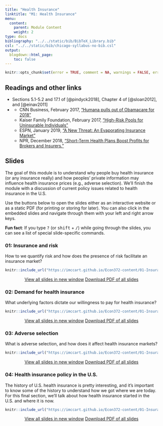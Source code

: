 ```yaml
---
title: "Health Insurance"
linktitle: "M1: Health Insurance"
menu:
  content:
    parent: Module Content
    weight: 2
type: docs
bibliography: "../../static/bib/BibTeX_Library.bib"
csl: "../../static/bib/chicago-syllabus-no-bib.csl"
output:
  blogdown::html_page:
    toc: false
---
```


```r
knitr::opts_chunk$set(error = TRUE, comment = NA, warnings = FALSE, errors = FALSE, messages = FALSE, tidy = FALSE, echo = FALSE)
```

## Readings and other links

- <i class="fas fa-book"></i> Sections 5.1-5.2 and 17.1 of [@pindyck2018], Chapter 4 of [@sloan2012], and [@einav2011]
- <i class="fas fa-external-link-square-alt"></i> 
    - CNN Business, February 2017, ["Humana pulls out of Obamacare for 2018"](https://money.cnn.com/2017/02/14/news/economy/humana-obamacare-insurer/)
    - Kaiser Family Foundation, February 2017, ["High-Risk Pools for Uninsurable Individuals"](https://www.kff.org/health-reform/issue-brief/high-risk-pools-for-uninsurable-individuals/)
    - ESPN, January 2019, ["A New Threat: An Evaporating Insurance Market"](https://www.espn.com/espn/story/_/id/25776964/insurance-market-football-evaporating-causing-major-threat-nfl-pop-warner-colleges-espn)
    - NPR, December 2018, ["Short-Term Health Plans Boost Profits for Brokers and Insurers."](https://www.npr.org/sections/health-shots/2018/12/21/678605152/short-term-health-plans-boost-profits-for-brokers-and-insurers)
    

## Slides

The goal of this module is to understand why people buy health insurance (or any insurance really) and how peoples' private information may influence health insurance prices (e.g., adverse selection). We'll finish the module with a discussion of current policy issues related to health insurance in the U.S.

Use the buttons below to open the slides either as an interactive website or as a static PDF (for printing or storing for later). You can also click in the embedded slides and navigate through them with your left and right arrow keys.

:::fyi
**Fun fact**: If you type <kbd>?</kbd> (or <kbd>shift</kbd> + <kbd>/</kbd>) while going through the slides, you can see a list of special slide-specific commands.
:::

### 01: Insurance and risk

How to we quantify risk and how does the presence of risk facilitate an insurance market?

<center>

```r
knitr::include_url("https://imccart.github.io/Econ372-content/01-Insurance/01-insurance1.html")
```


<p><a class="btn btn-primary btn-lg" target="_blank" href="https://imccart.github.io/Econ372-content/01-Insurance/01-insurance1.html"><i class="fas fa-external-link-alt"></i> View all slides in new window</a> <a class="btn btn-primary btn-lg" target="_blank" href="https://imccart.github.io/Econ372-content/01-Insurance/01-insurance1.pdf" role="button"><i class="far fa-file-pdf"></i> Download PDF of all slides</a></p>

</center>


### 02: Demand for health insurance

What underlying factors dictate our willingness to pay for health insurance?

<center>

```r
knitr::include_url("https://imccart.github.io/Econ372-content/01-Insurance/01-insurance2.html")
```


<p><a class="btn btn-primary btn-lg" target="_blank" href="https://imccart.github.io/Econ372-content/01-Insurance/01-insurance2.html"><i class="fas fa-external-link-alt"></i> View all slides in new window</a> <a class="btn btn-primary btn-lg" target="_blank" href="https://imccart.github.io/Econ372-content/01-Insurance/01-insurance2.pdf" role="button"><i class="far fa-file-pdf"></i> Download PDF of all slides</a></p>

</center>


### 03: Adverse selection 

What is adverse selection, and how does it affect health insurance markets?

<center>

```r
knitr::include_url("https://imccart.github.io/Econ372-content/01-Insurance/01-insurance3.html")
```


<p><a class="btn btn-primary btn-lg" target="_blank" href="https://imccart.github.io/Econ372-content/01-Insurance/01-insurance3.html"><i class="fas fa-external-link-alt"></i> View all slides in new window</a> <a class="btn btn-primary btn-lg" target="_blank" href="https://imccart.github.io/Econ372-content/01-Insurance/01-insurance3.pdf" role="button"><i class="far fa-file-pdf"></i> Download PDF of all slides</a></p>

</center>


### 04: Health insurance policy in the U.S.

The history of U.S. health insurance is pretty interesting, and it's important to know some of the history to understand how we got where we are today. For this final section, we'll talk about how health insurance started in the U.S. and where it is now.

<center>

```r
knitr::include_url("https://imccart.github.io/Econ372-content/01-Insurance/01-insurance4.html")
```


<p><a class="btn btn-primary btn-lg" target="_blank" href="https://imccart.github.io/Econ372-content/01-Insurance/01-insurance4.html"><i class="fas fa-external-link-alt"></i> View all slides in new window</a> <a class="btn btn-primary btn-lg" target="_blank" href="https://imccart.github.io/Econ372-content/01-Insurance/01-insurance4.pdf" role="button"><i class="far fa-file-pdf"></i> Download PDF of all slides</a></p>

</center>
